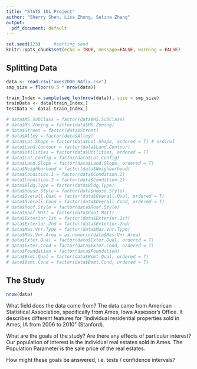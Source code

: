 ```yaml
---
title: "STATS 101 Project"
author: "Sherry Shen, Lisa Zhong, Selina Zhang"
output:
  pdf_document: default
---
```

```r
set.seed(123)     #setting seed
knitr::opts_chunk$set(echo = TRUE, message=FALSE, warning = FALSE)
```

## Splitting Data
```r
data <- read.csv("ames2000_NAfix.csv")
smp_size = floor(0.5 * nrow(data))

train_Index = sample(seq_len(nrow(data)), size = smp_size)
trainData <- data[train_Index,]
testData <- data[-train_Index,]

# data$MS.SubClass = factor(data$MS.SubClass)
# data$MS.Zoning = factor(data$MS.Zoning)
# data$Street = factor(data$Street)
# data$Alley = factor(data$Alley)
# data$Lot.Shape = factor(data$Lot.Shape, ordered = T) # ordinal
# data$Land.Contour = factor(data$Land.Contour) 
# data$Utilities = factor(data$Utilities, ordered = T)
# data$Lot.Config = factor(data$Lot.Config)
# data$Land.Slope = factor(data$Land.Slope, ordered = T)
# data$Neighborhood = factor(data$Neighborhood)
# data$Condition.1 = factor(data$Condition.1)
# data$Condition.2 = factor(data$Condition.2)
# data$Bldg.Type = factor(data$Bldg.Type)
# data$House.Style = factor(data$House.Style)
# data$Overall.Qual = factor(data$Overall.Qual, ordered = T)
# data$Overall.Cond = factor(data$Overall.Cond, ordered = T)
# data$Roof.Style = factor(data$Roof.Style)
# data$Roof.Matl = factor(data$Roof.Matl)
# data$Exterior.1st = factor(data$Exterior.1st)
# data$Exterior.2nd = factor(data$Exterior.2nd)
# data$Mas.Vnr.Type = factor(data$Mas.Vnr.Type)
# data$Mas.Vnr.Area = as.numeric(data$Mas.Vnr.Area)
# data$Exter.Qual = factor(data$Exter.Qual, ordered = T)
# data$Exter.Cond = factor(data$Exter.Cond, ordered = T)
# data$Foundation = factor(data$Foundation)
# data$Bsmt.Qual = factor(data$Bsmt.Qual, ordered = T)
# data$Bsmt.Cond = factor(data$Bsmt.Cond, ordered = T)
```
## The Study
```r
nrow(data)
```

What field does the data come from?
The data came from American Statistical Association, specifically from Ames, Iowa Assessor’s Office. It describes different features for "individual residential properties sold in Ames, IA from 2006 to 2010" (Stanford).

What are the goals of the study? Are there any effects of particular interest?
Our population of interest is the individual real estates sold in Ames. The Population Parameter is the sale price of the real estates. 

How might these goals be answered, i.e. tests / confidence intervals?
